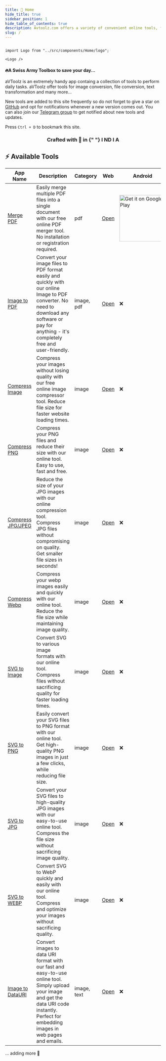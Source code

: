 ```yaml
---
title: 🏡 Home
hide_title: true
sidebar_position: 1
hide_table_of_contents: true
description: Avtoolz.com offers a variety of convenient online tools, from image converters to daily use utilities. Simplify your tasks with our easy-to-use website, designed to streamline your daily workflow. Whether you need to convert images, merge PDFs, or perform other common tasks, Avtoolz.com has got you covered. Try it out today and see how it can help simplify your work.
slug: /
---
```


<head>
  <title>aVToolz</title>
</head>

```mdx-code-block

import Logo from "../src/components/Home/logo";

<Logo />

```

<h4 style={{ textAlign: "center", marginTop: "-1vh" }}>
  🔥A Swiss Army Toolbox to save your day...
</h4>

aVToolz is an extremely handy app containg a collection of tools to perform daily tasks. aVToolz offer tools for image conversion, file conversion, text transformation and many more...

New tools are added to this site frequently so do not forget to give a star on [GitHub](https://github.com/a0v0/avtoolz) and opt for notifications whenever a new version comes out. You can also join our [Telegram group](https://t.me/avtoolz) to get notified about new tools and updates.

Press `Ctrl + D` to bookmark this site.

<center>
  <h3>
    Crafted with
    <span className="welcome-beat"> 💖 </span>in<span
      style={{ color: "#f5a524" }}
    >
      {" "}
      I
    </span>
    <span style={{ color: "#f5a524" }}>N</span>D
    <span style={{ color: "#00ff9d" }}>I</span>
    <span style={{ color: "#00ff9d" }}>A</span>
  </h3>
</center>

## ⚡️ Available Tools

| App Name                                        | Description                                                                                                                                                                                      | Category    | Web                                 | Android                                                                                                                                                                                                                                                                                                   |
| ----------------------------------------------- | ------------------------------------------------------------------------------------------------------------------------------------------------------------------------------------------------ | ----------- | ----------------------------------- | --------------------------------------------------------------------------------------------------------------------------------------------------------------------------------------------------------------------------------------------------------------------------------------------------------- |
| [Merge PDF](pdf-tools/merge-pdf)                | Easily merge multiple PDF files into a single document with our free online PDF merger tool. No installation or registration required.                                                           | pdf         | [Open](pdf-tools/merge-pdf)         | <a href="https://play.google.com/store/apps/details?id=com.avtoolz.mergepdf&pcampaignid=pcampaignidMKT-Other-global-all-co-prtnr-py-PartBadge-Mar2515-1"><img alt="Get it on Google Play" width="150" src="https://play.google.com/intl/en_us/badges/static/images/badges/en_badge_web_generic.png"/></a> |
| [Image to PDF](pdf-tools/img-to-pdf)            | Convert your image files to PDF format easily and quickly with our online Image to PDF converter. No need to download any software or pay for anything - it's completely free and user-friendly. | image, pdf  | [Open](pdf-tools/img-to-pdf)        | ❌                                                                                                                                                                                                                                                                                                        |
| [Compress Image](image-tools/compress-image)    | Compress your images without losing quality with our free online image compressor tool. Reduce file size for faster website loading times.                                                       | image       | [Open](image-tools/compress-image)  | ❌                                                                                                                                                                                                                                                                                                        |
| [Compress PNG](image-tools/compress-png)        | Compress your PNG files and reduce their size with our online tool. Easy to use, fast and free.                                                                                                  | image       | [Open](image-tools/compress-png)    | ❌                                                                                                                                                                                                                                                                                                        |
| [Compress JPG/JPEG](image-tools/compress-jpg)   | Reduce the size of your JPG images with our online compression tool. Compress JPG files without compromising on quality. Get smaller file sizes in seconds!                                      | image       | [Open](image-tools/compress-jpg)    | ❌                                                                                                                                                                                                                                                                                                        |
| [Compress Webp](image-tools/compress-webp)      | Compress your webp images easily and quickly with our online tool. Reduce the file size while maintaining image quality.                                                                         | image       | [Open](image-tools/compress-webp)   | ❌                                                                                                                                                                                                                                                                                                        |
| [SVG to Image](image-tools/svg-to-img)          | Convert SVG to various image formats with our online tool. Compress files without sacrificing quality for faster loading times.                                                                  | image       | [Open](image-tools/svg-to-img)      | ❌                                                                                                                                                                                                                                                                                                        |
| [SVG to PNG](image-tools/svg-to-png)            | Easily convert your SVG files to PNG format with our online tool. Get high-quality PNG images in just a few clicks, while reducing file size.                                                    | image       | [Open](image-tools/svg-to-png)      | ❌                                                                                                                                                                                                                                                                                                        |
| [SVG to JPG](image-tools/svg-to-jpg)            | Convert your SVG files to high-quality JPG images with our easy-to-use online tool. Compress the file size without sacrificing image quality.                                                    | image       | [Open](image-tools/svg-to-jpg)      | ❌                                                                                                                                                                                                                                                                                                        |
| [SVG to WEBP](image-tools/svg-to-webp)          | Convert SVG to WebP quickly and easily with our online tool. Compress and optimize your images without sacrificing quality.                                                                      | image       | [Open](image-tools/svg-to-webp)     | ❌                                                                                                                                                                                                                                                                                                        |
| [Image to DataURI](image-tools/img-to-data-uri) | Convert images to data URI format with our fast and easy-to-use online tool. Simply upload your image and get the data URI code instantly. Perfect for embedding images in web pages and emails. | image, text | [Open](image-tools/img-to-data-uri) | ❌                                                                                                                                                                                                                                                                                                        |

... adding more 🫡
